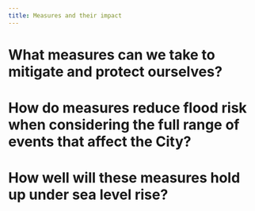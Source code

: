 ```yaml
---
title: Measures and their impact
---
```




# What measures can we take to mitigate and protect ourselves?

# How do measures reduce flood risk when considering the full range of events that affect the City?

# How well will these measures hold up under sea level rise?